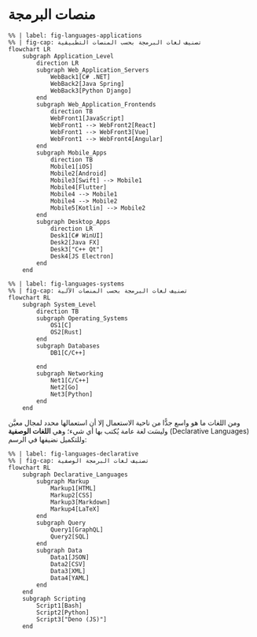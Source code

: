 # منصات البرمجة

```mermaid
%% | label: fig-languages-applications
%% | fig-cap: تصنيف لغات البرمجة بحسب المنصات التطبيقية
flowchart LR
    subgraph Application_Level
        direction LR
        subgraph Web_Application_Servers
            WebBack1[C# .NET]
            WebBack2[Java Spring]
            WebBack3[Python Django]
        end
        subgraph Web_Application_Frontends
            direction TB
            WebFront1[JavaScript]
            WebFront1 --> WebFront2[React]
            WebFront1 --> WebFront3[Vue]
            WebFront1 --> WebFront4[Angular]
        end
        subgraph Mobile_Apps
            direction TB
            Mobile1[iOS]
            Mobile2[Android]
            Mobile3[Swift] --> Mobile1
            Mobile4[Flutter]
            Mobile4 --> Mobile1
            Mobile4 --> Mobile2
            Mobile5[Kotlin] --> Mobile2
        end
        subgraph Desktop_Apps
            direction LR
            Desk1[C# WinUI]
            Desk2[Java FX]
            Desk3["C++ Qt"]
            Desk4[JS Electron]
        end
    end
```


```mermaid
%% | label: fig-languages-systems
%% | fig-cap: تصنيف لغات البرمجة بحسب المنصات الآلية
flowchart RL
    subgraph System_Level
        direction TB
        subgraph Operating_Systems
            OS1[C]
            OS2[Rust]
        end
        subgraph Databases
            DB1[C/C++]

        end
        subgraph Networking
            Net1[C/C++]
            Net2[Go]
            Net3[Python]
        end
    end
```


ومن اللغات ما هو واسع جدًّا من ناحية الاستعمال إلا أن استعمالها محدد لمجال معيَّن وليسَت لغة عامة يُكتب بها أي شيء؛ وهي **اللغات الوصفية** (Declarative Languages) وللتكميل نضيفها في الرسم:

```mermaid
%% | label: fig-languages-declarative
%% | fig-cap: تصنيف لغات البرمجة الوصفية
flowchart RL
    subgraph Declarative_Languages
        subgraph Markup
            Markup1[HTML]
            Markup2[CSS]
            Markup3[Markdown]
            Markup4[LaTeX]
        end
        subgraph Query
            Query1[GraphQL]
            Query2[SQL]
        end
        subgraph Data
            Data1[JSON]
            Data2[CSV]
            Data3[XML]
            Data4[YAML]
        end
    end
    subgraph Scripting
        Script1[Bash]
        Script2[Python]
        Script3["Deno (JS)"]
    end
```
